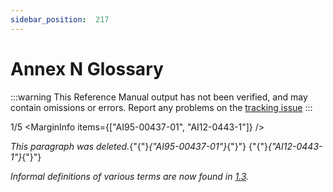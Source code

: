 ```yaml
---
sidebar_position:  217
---
```


# Annex N Glossary

:::warning
This Reference Manual output has not been verified,
and may contain omissions or errors.
Report any problems on the [tracking issue](https://github.com/ada-lang-io/ada-lang-io/issues/20)
:::


<MarginText>1/5</MarginText>
<MarginInfo items={["AI95-00437-01", "AI12-0443-1"]} />
<p><em>This paragraph was deleted.</em>{"{"}<em>{"AI95-00437-01"}</em>{"}"} {"{"}<em>{"AI12-0443-1"}</em>{"}"}  <br /></p>

<p><em>Informal definitions of various terms are now found in <a href="../AA-1/AA-1.3">1.3</a>.</em> <br /></p>

